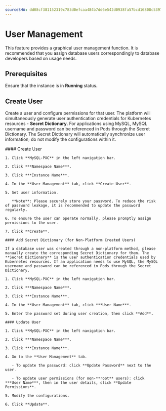 ```yaml
---
sourceSHA: dd08cf381152319c783d0efcaa484b7dd6e542d0938fa57bcd16808c539775f9
---
```


# User Management

This feature provides a graphical user management function. It is recommended that you assign database users correspondingly to database developers based on usage needs.

## Prerequisites

Ensure that the instance is in **Running** status.

## Create User

Create a user and configure permissions for that user. The platform will simultaneously generate user authentication credentials for Kubernetes resources - **Secret Dictionary**. For applications using MySQL, MySQL username and password can be referenced in Pods through the Secret Dictionary. The Secret Dictionary will automatically synchronize user information; do not modify the configurations within it.

<Tabs>
  <Tab label="Web Console">
    #### Create User

    1. Click **MySQL-PXC** in the left navigation bar.

    2. Click ***Namespace Name***.

    3. Click ***Instance Name***.

    4. In the **User Management** tab, click **Create User**.

    5. Set user information.

       **Note**: Please securely store your password. To reduce the risk of password leakage, it is recommended to update the password regularly.

    6. To ensure the user can operate normally, please promptly assign permissions to the user.

    7. Click **Create**.

    #### Add Secret Dictionary (for Non-Platform Created Users)

    If a database user was created through a non-platform method, please manually create the corresponding Secret Dictionary for them. The **Secret Dictionary** is the user authentication credentials used by Kubernetes resources. If an application needs to use MySQL, the MySQL username and password can be referenced in Pods through the Secret Dictionary.

    1. Click **MySQL-PXC** in the left navigation bar.

    2. Click ***Namespace Name***.

    3. Click ***Instance Name***.

    4. In the **User Management** tab, click ***User Name***.

    5. Enter the password set during user creation, then click **Add**.

    #### Update User

    1. Click **MySQL-PXC** in the left navigation bar.

    2. Click ***Namespace Name***.

    3. Click ***Instance Name***.

    4. Go to the **User Management** tab.

       - To update the password: click **Update Password** next to the user.

       - To update user permissions (for non-**root** users): click ***User Name***, then in the user details, click **Update Permissions**.

    5. Modify the configurations.

    6. Click **Update**.
  </Tab>
</Tabs>
